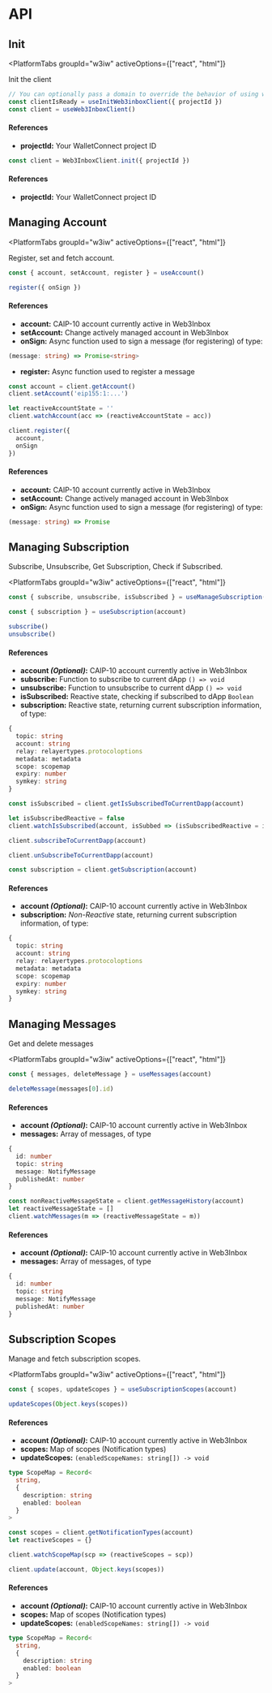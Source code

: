 
# API

## Init

<PlatformTabs
	groupId="w3iw"
	activeOptions={["react", "html"]}
>

Init the client

<PlatformTabItem value="react">

```ts
// You can optionally pass a domain to override the behavior of using window.location
const clientIsReady = useInitWeb3inboxClient({ projectId })
const client = useWeb3InboxClient()
```

#### References

- **projectId:** Your WalletConnect project ID

</PlatformTabItem>

<PlatformTabItem value="html">

```ts
const client = Web3InboxClient.init({ projectId })
```

#### References

- **projectId:** Your WalletConnect project ID

</PlatformTabItem>
</PlatformTabs>

## Managing Account

<PlatformTabs
	groupId="w3iw"
	activeOptions={["react", "html"]}
>

Register, set and fetch account.

<PlatformTabItem value="react">

```ts
const { account, setAccount, register } = useAccount()

register({ onSign })
```

#### References

- **account:** CAIP-10 account currently active in Web3Inbox
- **setAccount:** Change actively managed account in Web3Inbox
- **onSign:** Async function used to sign a message (for registering) of type:

<!-- prettier-ignore-start -->

```ts
(message: string) => Promise<string>
```

<!-- prettier-ignore-end -->

- **register:** Async function used to register a message

</PlatformTabItem>

<PlatformTabItem value="html">

```ts
const account = client.getAccount()
client.setAccount('eip155:1:...')

let reactiveAccountState = ''
client.watchAccount(acc => (reactiveAccountState = acc))

client.register({
  account,
  onSign
})
```

#### References

- **account:** CAIP-10 account currently active in Web3Inbox
- **setAccount:** Change actively managed account in Web3Inbox
- **onSign:** Async function used to sign a message (for registering) of type:

<!-- prettier-ignore-start -->
```ts
(message: string) => Promise
```
<!-- prettier-ignore-end -->

</PlatformTabItem>
</PlatformTabs>

## Managing Subscription

Subscribe, Unsubscribe, Get Subscription, Check if Subscribed.

<PlatformTabs
	groupId="w3iw"
	activeOptions={["react", "html"]}
>

<PlatformTabItem value="react">

```ts
const { subscribe, unsubscribe, isSubscribed } = useManageSubscription(account)

const { subscription } = useSubscription(account)

subscribe()
unsubscribe()
```

#### References

- **account *(Optional)*:** CAIP-10 account currently active in Web3Inbox
- **subscribe:** Function to subscribe to current dApp `() => void`
- **unsubscribe:** Function to unsubscribe to current dApp `() => void`
- **isSubscribed:** Reactive state, checking if subscribed to dApp `Boolean`
- **subscription:** Reactive state, returning current subscription information, of type:

```ts
{
  topic: string
  account: string
  relay: relayertypes.protocoloptions
  metadata: metadata
  scope: scopemap
  expiry: number
  symkey: string
}
```

</PlatformTabItem>
<PlatformTabItem value="html">

```ts
const isSubscribed = client.getIsSubscribedToCurrentDapp(account)

let isSubscribedReactive = false
client.watchIsSubscribed(account, isSubbed => (isSubscribedReactive = isSubbed))

client.subscribeToCurrentDapp(account)

client.unSubscribeToCurrentDapp(account)

const subscription = client.getSubscription(account)
```

#### References

- **account *(Optional)*:** CAIP-10 account currently active in Web3Inbox
- **subscription:** _Non-Reactive_ state, returning current subscription information, of type:

```ts
{
  topic: string
  account: string
  relay: relayertypes.protocoloptions
  metadata: metadata
  scope: scopemap
  expiry: number
  symkey: string
}
```

</PlatformTabItem>
</PlatformTabs>

## Managing Messages

Get and delete messages

<PlatformTabs
	groupId="w3iw"
	activeOptions={["react", "html"]}
>

<PlatformTabItem value="react">

```ts
const { messages, deleteMessage } = useMessages(account)

deleteMessage(messages[0].id)
```

#### References

- **account *(Optional)*:** CAIP-10 account currently active in Web3Inbox
- **messages:** Array of messages, of type

```ts
{
  id: number
  topic: string
  message: NotifyMessage
  publishedAt: number
}
```

</PlatformTabItem>
<PlatformTabItem value="html">

```ts
const nonReactiveMessageState = client.getMessageHistory(account)
let reactiveMessageState = []
client.watchMessages(m => (reactiveMessageState = m))
```

#### References

- **account *(Optional)*:** CAIP-10 account currently active in Web3Inbox
- **messages:** Array of messages, of type

```ts
{
  id: number
  topic: string
  message: NotifyMessage
  publishedAt: number
}
```

</PlatformTabItem>
</PlatformTabs>

## Subscription Scopes

Manage and fetch subscription scopes.

<PlatformTabs
	groupId="w3iw"
	activeOptions={["react", "html"]}
>

<PlatformTabItem value="react">

```ts
const { scopes, updateScopes } = useSubscriptionScopes(account)

updateScopes(Object.keys(scopes))
```

#### References

- **account *(Optional)*:** CAIP-10 account currently active in Web3Inbox
- **scopes:** Map of scopes (Notification types)
- **updateScopes:** `(enabledScopeNames: string[]) -> void`

```ts
type ScopeMap = Record<
  string,
  {
    description: string
    enabled: boolean
  }
>
```

</PlatformTabItem>
<PlatformTabItem value="html">

```ts
const scopes = client.getNotificationTypes(account)
let reactiveScopes = {}

client.watchScopeMap(scp => (reactiveScopes = scp))

client.update(account, Object.keys(scopes))
```

#### References

- **account *(Optional)*:** CAIP-10 account currently active in Web3Inbox
- **scopes:** Map of scopes (Notification types)
- **updateScopes:** `(enabledScopeNames: string[]) -> void`

```ts
type ScopeMap = Record<
  string,
  {
    description: string
    enabled: boolean
  }
>
```

</PlatformTabItem>
</PlatformTabs>
